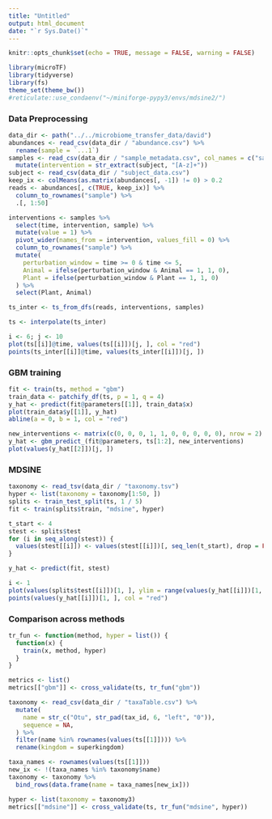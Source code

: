 ```yaml
---
title: "Untitled"
output: html_document
date: "`r Sys.Date()`"
---
```


```r
knitr::opts_chunk$set(echo = TRUE, message = FALSE, warning = FALSE)
```
```r
library(microTF)
library(tidyverse)
library(fs)
theme_set(theme_bw())
#reticulate::use_condaenv("~/miniforge-pypy3/envs/mdsine2/")
```

### Data Preprocessing

```r
data_dir <- path("../../microbiome_transfer_data/david")
abundances <- read_csv(data_dir / "abundance.csv") %>%
  rename(sample = `...1`)
samples <- read_csv(data_dir / "sample_metadata.csv", col_names = c("sample", "subject", "time")) %>%
  mutate(intervention = str_extract(subject, "[A-z]+"))
subject <- read_csv(data_dir / "subject_data.csv")
keep_ix <- colMeans(as.matrix(abundances[, -1]) != 0) > 0.2
reads <- abundances[, c(TRUE, keep_ix)] %>%
  column_to_rownames("sample") %>%
  .[, 1:50]
```


```r
interventions <- samples %>%
  select(time, intervention, sample) %>%
  mutate(value = 1) %>%
  pivot_wider(names_from = intervention, values_fill = 0) %>%
  column_to_rownames("sample") %>%
  mutate(
    perturbation_window = time >= 0 & time <= 5,
    Animal = ifelse(perturbation_window & Animal == 1, 1, 0),
    Plant = ifelse(perturbation_window & Plant == 1, 1, 0) 
  ) %>%
  select(Plant, Animal)

ts_inter <- ts_from_dfs(reads, interventions, samples)
```

```r
ts <- interpolate(ts_inter)

i <- 6; j <- 10
plot(ts[[i]]@time, values(ts[[i]])[j, ], col = "red")
points(ts_inter[[i]]@time, values(ts_inter[[i]])[j, ])
```

### GBM training

```r
fit <- train(ts, method = "gbm")
train_data <- patchify_df(ts, p = 1, q = 4)
y_hat <- predict(fit@parameters[[1]], train_data$x)
plot(train_data$y[[1]], y_hat)
abline(a = 0, b = 1, col = "red")
```

```r
new_interventions <- matrix(c(0, 0, 0, 1, 1, 0, 0, 0, 0, 0), nrow = 2)
y_hat <- gbm_predict_(fit@parameters, ts[1:2], new_interventions)
plot(values(y_hat[[2]])[j, ])
```

### MDSINE

```r
taxonomy <- read_tsv(data_dir / "taxonomy.tsv")
hyper <- list(taxonomy = taxonomy[1:50, ])
splits <- train_test_split(ts, 1 / 5)
fit <- train(splits$train, "mdsine", hyper)
```

```r
t_start <- 4
stest <- splits$test
for (i in seq_along(stest)) {
  values(stest[[i]]) <- values(stest[[i]])[, seq_len(t_start), drop = FALSE]
}

y_hat <- predict(fit, stest)
```

```r
i <- 1
plot(values(splits$test[[i]])[1, ], ylim = range(values(y_hat[[i]])[1, ]))
points(values(y_hat[[i]])[1, ], col = "red")
```

### Comparison across methods

```r
tr_fun <- function(method, hyper = list()) {
  function(x) {
    train(x, method, hyper)
  }
}

metrics <- list()
metrics[["gbm"]] <- cross_validate(ts, tr_fun("gbm"))
```


```r
taxonomy <- read_csv(data_dir / "taxaTable.csv") %>%
  mutate(
    name = str_c("Otu", str_pad(tax_id, 6, "left", "0")),
    sequence = NA,
  ) %>%
  filter(name %in% rownames(values(ts[[1]]))) %>%
  rename(kingdom = superkingdom)

taxa_names <- rownames(values(ts[[1]]))
new_ix <- !(taxa_names %in% taxonomy$name)
taxonomy <- taxonomy %>%
  bind_rows(data.frame(name = taxa_names[new_ix]))

hyper <- list(taxonomy = taxonomy3)
metrics[["mdsine"]] <- cross_validate(ts, tr_fun("mdsine", hyper))
```

